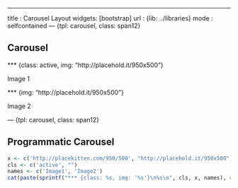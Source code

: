 ---
title  : Carousel Layout
widgets: [bootstrap]
url    : {lib: ../libraries}
mode   : selfcontained
--- {tpl: carousel, class: span12}

## Carousel


*** {class: active, img: "http://placehold.it/950x500"}

Image 1

*** {img: "http://placehold.it/950x500"}

Image 2

--- {tpl: carousel, class: span12}

## Programmatic Carousel

```r
x <- c('http://placekitten.com/950/500', "http://placehold.it/950x500")
cls <- c('active', "")
names <- c('Image1', 'Image2')
cat(paste(sprintf("*** {class: %s, img: '%s'}\n%s\n", cls, x, names), collapse = "\n"))
```




